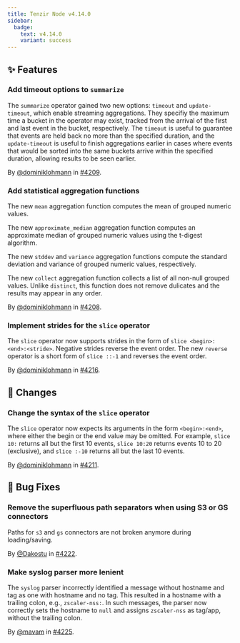 ```yaml
---
title: Tenzir Node v4.14.0
sidebar:
  badge:
    text: v4.14.0
    variant: success
---
```


## ✨ Features

### Add timeout options to `summarize`

The `summarize` operator gained two new options: `timeout` and `update-timeout`,
which enable streaming aggregations. They specifiy the maximum time a bucket in
the operator may exist, tracked from the arrival of the first and last event in
the bucket, respectively. The `timeout` is useful to guarantee that events are
held back no more than the specified duration, and the `update-timeout` is
useful to finish aggregations earlier in cases where events that would be sorted
into the same buckets arrive within the specified duration, allowing results to
be seen earlier.

By [@dominiklohmann](https://github.com/dominiklohmann) in [#4209](https://github.com/tenzir/tenzir/pull/4209).

### Add statistical aggregation functions

The new `mean` aggregation function computes the mean of grouped numeric values.

The new `approximate_median` aggregation function computes an approximate median
of grouped numeric values using the t-digest algorithm.

The new `stddev` and `variance` aggregation functions compute the standard
deviation and variance of grouped numeric values, respectively.

The new `collect` aggregation function collects a list of all non-null grouped
values. Unlike `distinct`, this function does not remove dulicates and the
results may appear in any order.

By [@dominiklohmann](https://github.com/dominiklohmann) in [#4208](https://github.com/tenzir/tenzir/pull/4208).

### Implement strides for the `slice` operator

The `slice` operator now supports strides in the form of `slice
<begin>:<end>:<stride>`. Negative strides reverse the event order. The new
`reverse` operator is a short form of `slice ::-1` and reverses the event order.

By [@dominiklohmann](https://github.com/dominiklohmann) in [#4216](https://github.com/tenzir/tenzir/pull/4216).

## 🔄 Changes

### Change the syntax of the `slice` operator

The `slice` operator now expects its arguments in the form `<begin>:<end>`,
where either the begin or the end value may be omitted. For example, `slice 10:`
returns all but the first 10 events, `slice 10:20` returns events 10 to 20
(exclusive), and `slice :-10` returns all but the last 10 events.

By [@dominiklohmann](https://github.com/dominiklohmann) in [#4211](https://github.com/tenzir/tenzir/pull/4211).

## 🐛 Bug Fixes

### Remove the superfluous path separators when using S3 or GS connectors

Paths for `s3` and `gs` connectors are not broken anymore during
loading/saving.

By [@Dakostu](https://github.com/Dakostu) in [#4222](https://github.com/tenzir/tenzir/pull/4222).

### Make syslog parser more lenient

The `syslog` parser incorrectly identified a message without hostname and tag as
one with hostname and no tag. This resulted in a hostname with a trailing colon,
e.g., `zscaler-nss:`. In such messages, the parser now correctly sets the
hostname to `null` and assigns `zscaler-nss` as tag/app, without the trailing
colon.

By [@mavam](https://github.com/mavam) in [#4225](https://github.com/tenzir/tenzir/pull/4225).